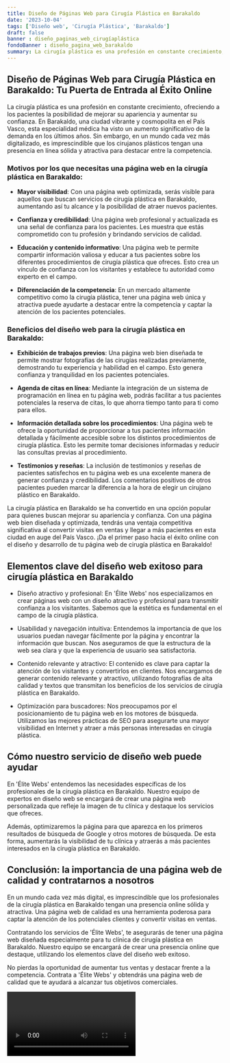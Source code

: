 ```yaml
---
title: Diseño de Páginas Web para Cirugía Plástica en Barakaldo
date: '2023-10-04'
tags: ['Diseño web', 'Cirugía Plástica', 'Barakaldo']
draft: false
banner : diseño_paginas_web_cirugíaplástica
fondoBanner : diseño_pagina_web_barakaldo
summary: La cirugía plástica es una profesión en constante crecimiento, ofreciendo a los pacientes la posibilidad de mejorar su apariencia y aumentar su confianza. En Barakaldo, una ciudad vibrante y cosmopolita en el País Vasco, esta especialidad médica ha visto un aumento significativo de la demanda en los últimos años. Sin embargo, en un mundo cada vez más digitalizado, es imprescindible que los cirujanos plásticos tengan una presencia en línea sólida y atractiva para destacar entre la competencia.
---
```


## Diseño de Páginas Web para Cirugía Plástica en Barakaldo: Tu Puerta de Entrada al Éxito Online

La cirugía plástica es una profesión en constante crecimiento, ofreciendo a los pacientes la posibilidad de mejorar su apariencia y aumentar su confianza. En Barakaldo, una ciudad vibrante y cosmopolita en el País Vasco, esta especialidad médica ha visto un aumento significativo de la demanda en los últimos años. Sin embargo, en un mundo cada vez más digitalizado, es imprescindible que los cirujanos plásticos tengan una presencia en línea sólida y atractiva para destacar entre la competencia.

### Motivos por los que necesitas una página web en la cirugía plástica en Barakaldo:

- **Mayor visibilidad**: Con una página web optimizada, serás visible para aquellos que buscan servicios de cirugía plástica en Barakaldo, aumentando así tu alcance y la posibilidad de atraer nuevos pacientes.

- **Confianza y credibilidad**: Una página web profesional y actualizada es una señal de confianza para los pacientes. Les muestra que estás comprometido con tu profesión y brindando servicios de calidad.

- **Educación y contenido informativo**: Una página web te permite compartir información valiosa y educar a tus pacientes sobre los diferentes procedimientos de cirugía plástica que ofreces. Esto crea un vínculo de confianza con los visitantes y establece tu autoridad como experto en el campo.

- **Diferenciación de la competencia**: En un mercado altamente competitivo como la cirugía plástica, tener una página web única y atractiva puede ayudarte a destacar entre la competencia y captar la atención de los pacientes potenciales.

### Beneficios del diseño web para la cirugía plástica en Barakaldo:

- **Exhibición de trabajos previos**: Una página web bien diseñada te permite mostrar fotografías de las cirugías realizadas previamente, demostrando tu experiencia y habilidad en el campo. Esto genera confianza y tranquilidad en los pacientes potenciales.

- **Agenda de citas en línea**: Mediante la integración de un sistema de programación en línea en tu página web, podrás facilitar a tus pacientes potenciales la reserva de citas, lo que ahorra tiempo tanto para ti como para ellos.

- **Información detallada sobre los procedimientos**: Una página web te ofrece la oportunidad de proporcionar a tus pacientes información detallada y fácilmente accesible sobre los distintos procedimientos de cirugía plástica. Esto les permite tomar decisiones informadas y reducir las consultas previas al procedimiento.

- **Testimonios y reseñas**: La inclusión de testimonios y reseñas de pacientes satisfechos en tu página web es una excelente manera de generar confianza y credibilidad. Los comentarios positivos de otros pacientes pueden marcar la diferencia a la hora de elegir un cirujano plástico en Barakaldo.

La cirugía plástica en Barakaldo se ha convertido en una opción popular para quienes buscan mejorar su apariencia y confianza. Con una página web bien diseñada y optimizada, tendrás una ventaja competitiva significativa al convertir visitas en ventas y llegar a más pacientes en esta ciudad en auge del País Vasco. ¡Da el primer paso hacia el éxito online con el diseño y desarrollo de tu página web de cirugía plástica en Barakaldo!

<GifSeo />

<Cta />

## Elementos clave del diseño web exitoso para cirugía plástica en Barakaldo

- Diseño atractivo y profesional: En 'Élite Webs' nos especializamos en crear páginas web con un diseño atractivo y profesional para transmitir confianza a los visitantes. Sabemos que la estética es fundamental en el campo de la cirugía plástica.

- Usabilidad y navegación intuitiva: Entendemos la importancia de que los usuarios puedan navegar fácilmente por la página y encontrar la información que buscan. Nos aseguramos de que la estructura de la web sea clara y que la experiencia de usuario sea satisfactoria.

- Contenido relevante y atractivo: El contenido es clave para captar la atención de los visitantes y convertirlos en clientes. Nos encargamos de generar contenido relevante y atractivo, utilizando fotografías de alta calidad y textos que transmitan los beneficios de los servicios de cirugía plástica en Barakaldo.

- Optimización para buscadores: Nos preocupamos por el posicionamiento de tu página web en los motores de búsqueda. Utilizamos las mejores prácticas de SEO para asegurarte una mayor visibilidad en Internet y atraer a más personas interesadas en cirugía plástica.

## Cómo nuestro servicio de diseño web puede ayudar

En 'Élite Webs' entendemos las necesidades específicas de los profesionales de la cirugía plástica en Barakaldo. Nuestro equipo de expertos en diseño web se encargará de crear una página web personalizada que refleje la imagen de tu clínica y destaque los servicios que ofreces.

Además, optimizaremos la página para que aparezca en los primeros resultados de búsqueda de Google y otros motores de búsqueda. De esta forma, aumentarás la visibilidad de tu clínica y atraerás a más pacientes interesados en la cirugía plástica en Barakaldo.

## Conclusión: la importancia de una página web de calidad y contratarnos a nosotros

En un mundo cada vez más digital, es imprescindible que los profesionales de la cirugía plástica en Barakaldo tengan una presencia online sólida y atractiva. Una página web de calidad es una herramienta poderosa para captar la atención de los potenciales clientes y convertir visitas en ventas.

Contratando los servicios de 'Élite Webs', te asegurarás de tener una página web diseñada especialmente para tu clínica de cirugía plástica en Barakaldo. Nuestro equipo se encargará de crear una presencia online que destaque, utilizando los elementos clave del diseño web exitoso.

No pierdas la oportunidad de aumentar tus ventas y destacar frente a la competencia. Contrata a 'Élite Webs' y obtendrás una página web de calidad que te ayudará a alcanzar tus objetivos comerciales.

<Video />

<CtaBot job='Cirugía Plástica' city='Barakaldo'/>

<Gmaps query='Barakaldo+españa+maps' />